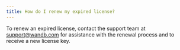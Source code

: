 ```yaml
---
title: How do I renew my expired license?
---
```


To renew an expired license, contact the support team at support@wandb.com for assistance with the renewal process and to receive a new license key.
